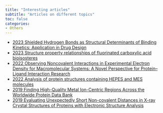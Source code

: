 ```yaml
---
title: "Interesting articles"
subtitle: "Articles on different topics"
toc: false
categories:
- Others
---
```


* [2023 Shielded Hydrogen Bonds as Structural Determinants of Binding Kinetics: Application in Drug Design](https://doi.org/10.1021/ja207494u){target="_blank"}
* [2023 Structure property relationships of fluorinated carboxylic acid bioisosteres](https://doi.org/10.1016/j.bmcl.2023.129363){target="_blank"}
* [2022 Observing Noncovalent Interactions in Experimental Electron Density for Macromolecular Systems: A Novel Perspective for Protein–Ligand Interaction Research](https://doi.org/10.1021/acs.jcim.1c01406){target="_blank"}
* [2022 Analysis of protein structures containing HEPES and MES molecules](https://doi.org/10.1002/pro.4415){target="_blank"}
* [2019 Finding High-Quality Metal Ion-Centric Regions Across the Worldwide Protein Data Bank](https://doi.org/10.3390/molecules24173179){target="_blank"}
* [2019 Evaluating Unexpectedly Short Non-covalent Distances in X-ray Crystal Structures of Proteins with Electronic Structure Analysis](https://doi.org/10.1021/acs.jcim.9b00144){target="_blank"}